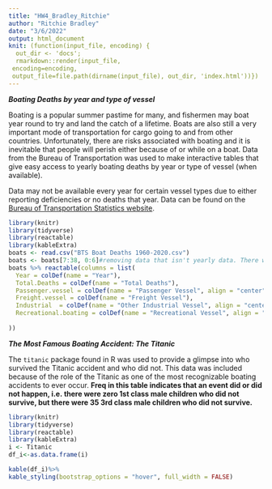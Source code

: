 ```yaml
---
title: "HW4_Bradley_Ritchie"
author: "Ritchie Bradley"
date: "3/6/2022"
output: html_document
knit: (function(input_file, encoding) {
  out_dir <- 'docs';
  rmarkdown::render(input_file,
 encoding=encoding,
 output_file=file.path(dirname(input_file), out_dir, 'index.html'))})
---
```


***Boating Deaths by year and type of vessel***

Boating is a popular summer pastime for many, and fishermen may boat year round to try and land the catch of a lifetime. Boats are also still a very important mode of transportation for cargo going to and from other countries. Unfortunately, there are risks associated with boating and it is inevitable that people will perish either because of or while on a boat. Data from the Bureau of Transportation was used to make interactive tables that give easy access to yearly boating deaths by year or type of vessel (when available).

Data may not be available every year for certain vessel types due to either reporting deficiencies or no deaths that year. Data can be found on the [Bureau of Transportation Statistics website](https://www.bts.gov/content/transportation-fatalities-mode).
```r
library(knitr)
library(tidyverse)
library(reactable)
library(kableExtra)
boats <- read.csv("BTS Boat Deaths 1960-2020.csv")
boats <- boats[7:38, 0:6]#removing data that isn't yearly data. There were formatting issues otherwise.
boats %>% reactable(columns = list(
  Year = colDef(name = "Year"),
  Total.Deaths = colDef(name = "Total Deaths"),
  Passenger.vessel = colDef(name = "Passenger Vessel", align = "center"),
  Freight.vessel = colDef(name = "Freight Vessel"),
  Industrial  = colDef(name = "Other Industrial Vessel", align = "center"),
  Recreational.boating = colDef(name = "Recreational Vessel", align = "center")
  
)) 
```

***The Most Famous Boating Accident: The Titanic***

The `titanic` package found in R was used to provide a glimpse into who survived the Titanic accident and who did not. This data was included because of the role of the Titanic as one of the most recognizable boating accidents to ever occur. **Freq in this table indicates that an event did or did not happen, i.e. there were zero 1st class male children who did not survive, but there were 35 3rd class male children who did not survive.**
```r
library(knitr)
library(tidyverse)
library(reactable)
library(kableExtra)
i <- Titanic
df_i<-as.data.frame(i)

kable(df_i)%>%
kable_styling(bootstrap_options = "hover", full_width = FALSE)
```


